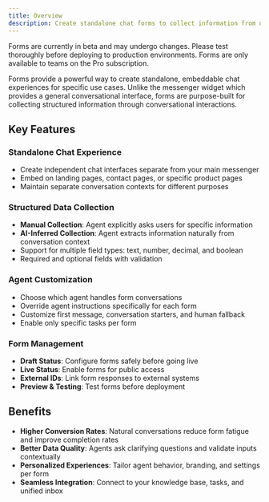 ```yaml
---
title: Overview
description: Create standalone chat forms to collect information from users
---
```


<Note>
  Forms are currently in beta and may undergo changes. Please test thoroughly
  before deploying to production environments.
</Note>

<Info>
  Forms are only available to teams on the Pro subscription.
</Info>

Forms provide a powerful way to create standalone, embeddable chat experiences for specific use cases. Unlike the messenger widget which provides a general conversational interface, forms are purpose-built for collecting structured information through conversational interactions.

## Key Features

### Standalone Chat Experience

- Create independent chat interfaces separate from your main messenger
- Embed on landing pages, contact pages, or specific product pages
- Maintain separate conversation contexts for different purposes

### Structured Data Collection

- **Manual Collection**: Agent explicitly asks users for specific information
- **AI-Inferred Collection**: Agent extracts information naturally from conversation context
- Support for multiple field types: text, number, decimal, and boolean
- Required and optional fields with validation

### Agent Customization

- Choose which agent handles form conversations
- Override agent instructions specifically for each form
- Customize first message, conversation starters, and human fallback
- Enable only specific tasks per form

### Form Management

- **Draft Status**: Configure forms safely before going live
- **Live Status**: Enable forms for public access
- **External IDs**: Link form responses to external systems
- **Preview & Testing**: Test forms before deployment

## Benefits

- **Higher Conversion Rates**: Natural conversations reduce form fatigue and improve completion rates
- **Better Data Quality**: Agents ask clarifying questions and validate inputs contextually
- **Personalized Experiences**: Tailor agent behavior, branding, and settings per form
- **Seamless Integration**: Connect to your knowledge base, tasks, and unified inbox
